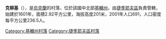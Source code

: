 {{coord|49|12|3|N|29|47|56|E|scale:30000|display=title}}

'''克柳基'''（{{lang-uk|Клюки}}），是[[烏克蘭|烏克蘭]]的村落，位於該國中北部[[基輔州|基輔州]]，由[[捷季耶夫區|捷季耶夫區]]負責管轄，始建於1601年，面積2.92平方公里，海拔高度201米，2001年人口691，人口密度每平方公里236.5人。

{{DEFAULTSORT:Клюки}}
[[Category:基輔州村落|Category:基輔州村落]]
[[Category:捷季耶夫區村落|Category:捷季耶夫區村落]]


{{Kiev-geo-stub}}